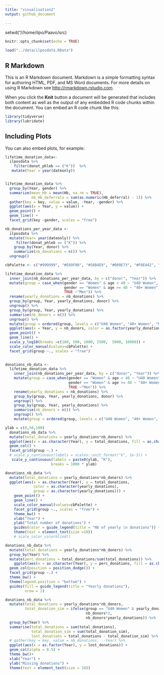 ```yaml
---
title: "visualisation2"
output: github_document
  
---
```

  
setwd("//home/ilpo/Paavo/src)

```r
knitr::opts_chunk$set(echo = TRUE)

load("../data/ilposdata.RData")

```

## R Markdown

This is an R Markdown document. Markdown is a simple formatting syntax for authoring HTML, PDF, and MS Word documents. For more details on using R Markdown see <http://rmarkdown.rstudio.com>.

When you click the **Knit** button a document will be generated that includes both content as well as the output of any embedded R code chunks within the document. You can embed an R code chunk like this:

```r
library(tidyverse)
library(lubridate)
```

## Including Plots

You can also embed plots, for example:

```r
lifetime_donation_data<- 
  ilposdata %>% 
    filter(donat_phleb == ("K"))  %>% 
   mutate(Year = year(dateonly))


lifetime_donation_data %>% 
  group_by(Year, gender) %>% 
  summarize(mean_Hb = mean(Hb, na.rm = TRUE),
            nb_Hb_deferrals = sum(as.numeric(Hb_deferral) - 1)) %>% 
  gather(key = key, value = value, -Year, -gender) %>% 
  ggplot(aes(x = Year, y = value)) +
  geom_point() +
  geom_line() +
  facet_grid(key ~gender, scales = "free")
```

```r
nb_donations_per_year_data <- 
  ilposdata %>% 
  mutate(Year= year(dateonly)) %>% 
     filter(donat_phleb == ("K")) %>% 
    group_by(Year, donor) %>% 
    summarize(nb_donations = n()) %>% 
  ungroup()
```

```r
cbPalette <- c("#999999", "#E69F00", "#56B4E9", "#009E73", "#F0E442", "#0072B2", "#D55E00", "#CC79A7")

lifetime_donation_data %>% 
  inner_join(nb_donations_per_year_data, by = c("donor", "Year")) %>% 
  mutate(group = case_when(gender == "Women" & age < 40 ~ "U40 Women",
                           gender == "Women" & age >= 40 ~ "40+ Women",
                           TRUE ~"Men")) %>% 
  rename(yearly_donations = nb_donations) %>% 
  group_by(group, Year, yearly_donations, donor) %>% 
  ungroup() %>% 
  group_by(group, Year, yearly_donations) %>% 
  summarise(nb_donors = n()) %>% 
  ungroup() %>% 
  mutate(group = ordered(group, levels = c("U40 Women", "40+ Women", "Men"))) %>% 
  ggplot(aes(x = Year, y = nb_donors, color = as.factor(yearly_donations),  group = as.factor(yearly_donations))) +
  geom_point() + 
  geom_line() +
  scale_y_log10(breaks =c(100, 500, 1000, 2500,  5000, 10000)) +
  scale_color_manual(values=cbPalette) +
  facet_grid(group ~., scales = "free")
  
```

```r
donations_nb_data <-
  lifetime_donation_data %>% 
    inner_join(nb_donations_per_year_data, by = c("donor", "Year")) %>% 
    mutate(group = case_when(gender == "Women" & age < 40 ~ "U40 Women",
                             gender == "Women" & age >= 40 ~ "40+ Women",
                             TRUE ~"Men")) %>% 
    rename(yearly_donations = nb_donations) %>% 
    group_by(group, Year, yearly_donations, donor) %>% 
    ungroup() %>% 
    group_by(group, Year, yearly_donations) %>% 
    summarise(nb_donors = n()) %>% 
    ungroup() %>% 
    mutate(group = ordered(group, levels = c("U40 Women", "40+ Women", "Men")))
```


```r
ylab = c(0,50,100)
  donations_nb_data %>% 
  mutate(total_donations = yearly_donations*nb_donors) %>% 
  ggplot(aes(x = as.character(Year), y = total_donations, fill = as.character(yearly_donations))) +
  geom_col() +
  facet_grid(group ~.) +
  # scale_y_continuous(labels = scales::unit_format("k", 1e-3)) +
   scale_y_continuous(labels = paste0(ylab, "K"),
                     breaks = 1000 * ylab)
```

```r
donations_nb_data %>% 
  mutate(total_donations = yearly_donations*nb_donors) %>% 
  ggplot(aes(x = as.character(Year), y = total_donations, 
             color = as.character(yearly_donations),
             group = as.character(yearly_donations))) +
    geom_point() +
    geom_line() +
    scale_color_manual(values=cbPalette) +
    facet_grid(group ~., scales = "free") +
    theme_bw() +
    xlab("Year") +
    ylab("Total number of donations") +
    guides(color = guide_legend(title = "Nb of yearly \n donations")) +
    theme(text = element_text(size =18)) 
    # scale_color_colorblind()
```

```r
donations_nb_data %>% 
  mutate(total_donations = yearly_donations*nb_donors) %>% 
  group_by(Year) %>% 
  mutate(perc_donations = total_donations/sum(total_donations)) %>% 
    ggplot(aes(x = as.character(Year), y = perc_donations, fill = as.character(yearly_donations))) +
  geom_col(position = position_dodge()) +
  facet_grid(group ~.) +
  theme_bw() +
  theme(legend.position = "bottom") +
  guides(fill = guide_legend(title = "Yearly donations"),
         nrow = 1)
```

```r

donations_nb_data %>% 
  mutate(total_donations = yearly_donations*nb_donors,
         total_donation_sim = ifelse(group == "U40 Women" & yearly_donations > 2,
                                     nb_donors*2,
                                     nb_donors*yearly_donations)) %>% 
  group_by(Year) %>% 
  summarise(total_donations = sum(total_donations),
            total_donation_sim = sum(total_donation_sim),
            lost_donations = total_donations - total_donation_sim) %>% 
  # gather(key = key, value = nb_donations,  -Year) %>% 
  ggplot(aes(x = as.factor(Year), y = lost_donations)) +
  geom_col(alpha = 0.5) +
  theme_bw()+
  xlab("Year") +
  ylab("Missing donations") +
  theme(text = element_text(size = 18))
```

